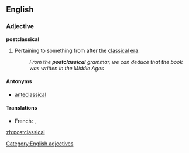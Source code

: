 ==English==

===Adjective===
'''postclassical'''

# Pertaining to something from after the [[classical era]].
#: ''From the '''postclassical''' grammar, we can deduce that the book was written in the Middle Ages''

====Antonyms====
* [[anteclassical]]

====Translations====
{{trans-top|after the classical era}}
* French: {{t+|fr|post-classique}}, {{t+|fr|postclassique}}
{{trans-mid}}
{{trans-bottom}}

[[Category:English adjectives]]

[[zh:postclassical]]